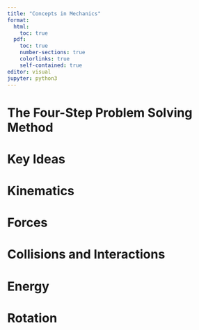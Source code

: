 ```yaml
---
title: "Concepts in Mechanics"
format: 
  html:
    toc: true
  pdf:
    toc: true
    number-sections: true
    colorlinks: true
    self-contained: true
editor: visual
jupyter: python3
---
```


# The Four-Step Problem Solving Method {#fourstepmethod}

# Key Ideas {#keyideas}

::: panel-tabset
# Kinematics

<!-- -   displacement is change in position and is not dependent on choice of origin -->

# Forces

# Collisions and Interactions

# Energy

# Rotation
:::
